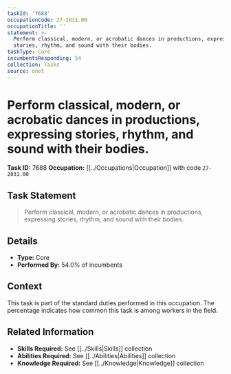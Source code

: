 ```yaml
---
taskId: '7688'
occupationCode: 27-2031.00
occupationTitle: ''
statement: >-
  Perform classical, modern, or acrobatic dances in productions, expressing
  stories, rhythm, and sound with their bodies.
taskType: Core
incumbentsResponding: 54
collection: Tasks
source: onet
---
```

# Perform classical, modern, or acrobatic dances in productions, expressing stories, rhythm, and sound with their bodies.

**Task ID:** 7688
**Occupation:** [[../Occupations|Occupation]] with code `27-2031.00`

## Task Statement

> Perform classical, modern, or acrobatic dances in productions, expressing stories, rhythm, and sound with their bodies.

## Details

- **Type:** Core
- **Performed By:** 54.0% of incumbents

## Context

This task is part of the standard duties performed in this occupation. The percentage indicates how common this task is among workers in the field.

## Related Information

- **Skills Required:** See [[../Skills|Skills]] collection
- **Abilities Required:** See [[../Abilities|Abilities]] collection
- **Knowledge Required:** See [[../Knowledge|Knowledge]] collection
